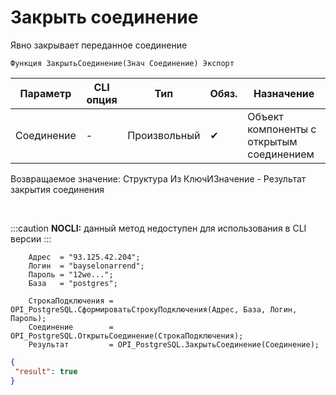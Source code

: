 ﻿---
sidebar_position: 2
---


# Закрыть соединение 
 Явно закрывает переданное соединение



`Функция ЗакрытьСоединение(Знач Соединение) Экспорт`

  | Параметр | CLI опция | Тип | Обяз. | Назначение |
  |-|-|-|-|-|
  | Соединение | - | Произвольный | &#x2714; | Объект компоненты с открытым соединением |

  
  Возвращаемое значение:   Структура Из КлючИЗначение - Результат закрытия соединения

<br/>


:::caution
**NOCLI:** данный метод недоступен для использования в CLI версии
:::
<br/>



```bsl title="Пример использования для 1С:Предприятие/OneScript"
    Адрес  = "93.125.42.204";
    Логин  = "bayselonarrend";
    Пароль = "12we...";
    База   = "postgres";

    СтрокаПодключения = OPI_PostgreSQL.СформироватьСтрокуПодключения(Адрес, База, Логин, Пароль);
    Соединение        = OPI_PostgreSQL.ОткрытьСоединение(СтрокаПодключения);
    Результат         = OPI_PostgreSQL.ЗакрытьСоединение(Соединение);
```
    



```json title="Результат"
{
 "result": true
}
```
